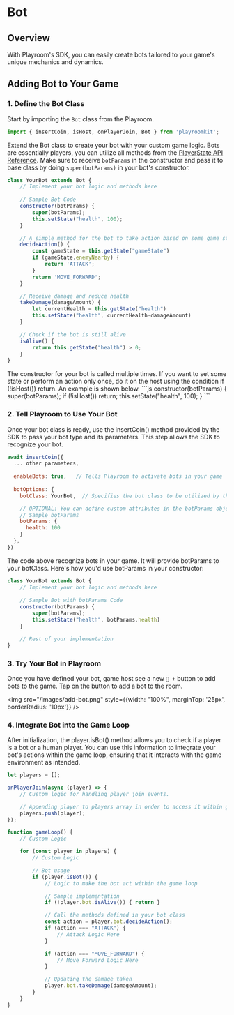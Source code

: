 
# Bot
## Overview
With Playroom's SDK, you can easily create bots 
tailored to your game's unique mechanics and dynamics.

## Adding Bot to Your Game

### 1. Define the Bot Class
Start by importing the `Bot` class from the Playroom.

```js
import { insertCoin, isHost, onPlayerJoin, Bot } from 'playroomkit';
```

Extend the Bot class to create your bot with your custom game logic. Bots are essentially players, you can utilize all methods from the [PlayerState API Reference](/apidocs#playerstate). Make sure to receive `botParams` in the constructor and pass it to base class by doing `super(botParams)` in your bot's constructor.

```js
class YourBot extends Bot {
    // Implement your bot logic and methods here
    
    // Sample Bot Code
    constructor(botParams) {
        super(botParams);
        this.setState("health", 100);
    }

    // A simple method for the bot to take action based on some game state
    decideAction() {
        const gameState = this.getState("gameState")
        if (gameState.enemyNearby) {
            return 'ATTACK';
        }
        return 'MOVE_FORWARD';
    }

    // Receive damage and reduce health
    takeDamage(damageAmount) {
        let currentHealth = this.getState("health")
        this.setState("health", currentHealth-damageAmount)
    }

    // Check if the bot is still alive
    isAlive() {
        return this.getState("health") > 0;
    }
}
```
<Callout>
 The constructor for your bot is called multiple times. If you want to set some state or perform an action only once, do it on the host using the condition if (!isHost()) return. An example is shown below.
</Callout>
```js
    constructor(botParams) {
        super(botParams);
        if (!isHost()) return;
        this.setState("health", 100);
    }
```

### 2. Tell Playroom to Use Your Bot

Once your bot class is ready, use the insertCoin() method 
provided by the SDK to pass your bot type and its parameters. 
This step allows the SDK to recognize your bot.

```js
await insertCoin({
  ... other parameters,
  
  enableBots: true,   // Tells Playroom to activate bots in your game
  
  botOptions: {
    botClass: YourBot,  // Specifies the bot class to be utilized by the SDK

    // OPTIONAL: You can define custom attributes in the botParams object if you need them during bot initialization.
    // Sample botParams
    botParams: {
      health: 100
    }                 
  },
})
```

The code above recognize bots in your game. It will provide botParams to your botClass. Here's how you'd use botParams in your constructor:

```js
class YourBot extends Bot {
    // Implement your bot logic and methods here
    
    // Sample Bot with botParams Code
    constructor(botParams) {
        super(botParams);
        this.setState("health", botParams.health)
    }

    // Rest of your implementation
}
```

### 3. Try Your Bot in Playroom

Once you have defined your bot, game host see a new `🤖 +` button to add bots to the game. Tap on the button to add a bot to the room. 

<img src="/images/add-bot.png" style={{width: "100%", marginTop: '25px', borderRadius: '10px'}} />


### 4. Integrate Bot into the Game Loop

After initialization, the player.isBot() method allows you to check 
if a player is a bot or a human player. You can use this information to 
integrate your bot's actions within the game loop, ensuring that it interacts 
with the game environment as intended.

```js
let players = [];

onPlayerJoin(async (player) => {
    // Custom logic for handling player join events.

    // Appending player to players array in order to access it within gameloop
    players.push(player);
});

function gameLoop() {
    // Custom Logic

    for (const player in players) {
        // Custom Logic

        // Bot usage
        if (player.isBot()) {
            // Logic to make the bot act within the game loop

            // Sample implementation
            if (!player.bot.isAlive()) { return }

            // Call the methods defined in your bot class
            const action = player.bot.decideAction();
            if (action === "ATTACK") {
                // Attack Logic Here
            }

            if (action === "MOVE_FORWARD") {
                // Move Forward Logic Here
            }

            // Updating the damage taken
            player.bot.takeDamage(damageAmount);
        }
    }
}
```